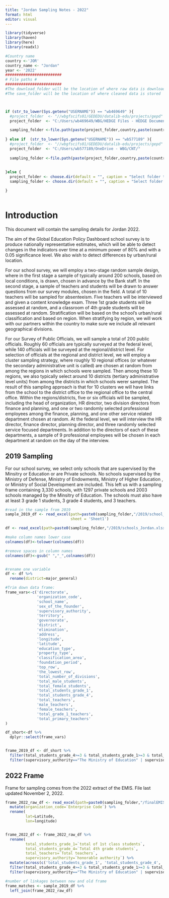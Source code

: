 ```yaml
---
title: "Jordan Sampling Notes - 2022"
format: html
editor: visual
---
```



```r
library(tidyverse)
library(haven)
library(here)
library(readxl)

#Country name
country <-'JOR'
country_name <- "Jordan"
year <- '2022'
#########################
# File paths #
#########################
#The download_folder will be the location of where raw data is downloaded from the API
#The save_folder will be the location of where cleaned data is stored



if (str_to_lower(Sys.getenv("USERNAME")) == "wb469649" ){
  #project_folder  <- "//wbgfscifs01/GEDEDU/datalib-edu/projects/gepd"
  project_folder  <- "C:/Users/wb469649/WBG/HEDGE Files - HEDGE Documents/GEPD/CNT/"

  sampling_folder <-file.path(paste(project_folder,country,paste(country,year,"GEPD", sep="_"),paste(country,year,"GEPD_v01_M", sep="_"),"Data/sampling", sep="/"))
  
} else if  (str_to_lower(Sys.getenv("USERNAME")) == "wb577189" ){
  #project_folder  <- "//wbgfscifs01/GEDEDU/datalib-edu/projects/gepd"
  project_folder  <- "C:/Users/wb577189/OneDrive - WBG/CNT/"
 
  sampling_folder <-file.path(paste(project_folder,country,paste(country,year,"GEPD", sep="_"),paste(country,year,"GEPD_v01_M", sep="_"),"Data/sampling", sep="/"))
  
  
}else {
  project_folder <- choose.dir(default = "", caption = "Select folder to open data downloaded from API")
  sampling_folder <- choose.dir(default = "", caption = "Select folder to save final data")

}



```


# Introduction

This document will contain the sampling details for Jordan 2022.  


The aim of the Global Education Policy Dashboard school survey is to produce nationally representative estimates, which will be able to detect changes in the indicators over time at a minimum power of 80% and with a 0.05 significance level. We also wish to detect differences by urban/rural location.

For our school survey, we will employ a two-stage random sample design, where in the first stage a sample of typically around 200 schools, based on local conditions, is drawn, chosen in advance by the Bank staff. In the second stage, a sample of teachers and students will be drawn to answer questions from our survey modules, chosen in the field. A total of 10 teachers will be sampled for absenteeism. Five teachers will be interviewed and given a content knowledge exam. Three 1st grade students will be assessed at random, and a classroom of 4th grade students will be assessed at random. Stratification will be based on the school’s urban/rural classification and based on region. When stratifying by region, we will work with our partners within the country to make sure we include all relevant geographical divisions.

For our Survey of Public Officials, we will sample a total of 200 public officials. Roughly 60 officials are typically surveyed at the federal level, while 140 officials will be surveyed at the regional/district level. For selection of officials at the regional and district level, we will employ a cluster sampling strategy, where roughly 10 regional offices (or whatever the secondary administrative unit is called) are chosen at random from among the regions in which schools were sampled. Then among these 10 regions, we also typically select around 10 districts (tertiary administrative level units) from among the districts in which schools werer sampled. The result of this sampling approach is that for 10 clusters we will have links from the school to the district office to the regional office to the central office. Within the regions/districts, five or six officials will be sampled, including the head of organization, HR director, two division directors from finance and planning, and one or two randomly selected professional employees among the finance, planning, and one other service related department chosen at random. At the federal level, we will interview the HR director, finance director, planning director, and three randomly selected service focused departments. In addition to the directors of each of these departments, a sample of 9 professional employees will be chosen in each department at random on the day of the interview.

## 2019 Sampling

For our school survey, we select only schools that are supervised by the Minsitry or Education or are Private schools. No schools supervised by the Ministry of Defense, Ministry of Endowments, Ministry of Higher Education , or Ministry of Social Development are included. This left us with a sampling frame containing 3,330 schools, with 1297 private schools and 2003 schools managed by the Minsitry of Education. The schools must also have at least 3 grade 1 students, 3 grade 4 students, and 3 teachers.


```r
#read in the sample from 2019
sample_2019_df <- read_excel(path=paste0(sampling_folder,"/2019/school_sample_2019-10-11.xlsx"),
                             sheet = 'Sheet1')

df <- read_excel(path=paste0(sampling_folder,"/2019/schools_Jordan.xlsx")) 

#make column names lower case 
colnames(df)<-tolower(colnames(df))

#remove spaces in column names
colnames(df)<-gsub(" ","_",colnames(df))


#rename one variable
df <- df %>%
  rename(district=major_general)

#Trim down data frame:
frame_vars<-c('directorate',
              'organization_code',
              'school_name',
              'sex_of_the_founder',
              'supervisory_authority',
              'territory',
              'governorate',
              'district',
              'elimination',
              'address',
              'longitude',
              'latitude',
              'education_type',
              'property_type',
              'classification_area',
              'foundation_period',
              'top_row',
              'the_lowest_row',
              'total_number_of_divisions',
              'total_male_students',
              'total_female_students',
              'total_students_grade_1',
              'total_students_grade_4',
              'total_teachers',
              'male_teachers',
              'female_teachers',
              'total_grade_1_teachers',
              'total_primary_teachers'
)

df_short<-df %>%
  dplyr::select(frame_vars)


frame_2019_df <- df_short %>%
  filter(total_students_grade_4>=3 & total_students_grade_1>=3 & total_teachers>=3) %>%
  filter(supervisory_authority=="The Ministry of Education" | supervisory_authority=="Private")
```

## 2022 Frame

Frame for sampling comes from the 2022 extract of the EMIS.  File last updated November 2, 2022.

```r
frame_2022_raw_df <- read_excel(path=paste0(sampling_folder,"/finalEMIS 2-11-2022-english.xlsx")) %>%
  mutate(organization_code=`Enterprise Code`) %>%
  rename(
         lat=Latitude,
         lon=longitude)


frame_2022_df <- frame_2022_raw_df %>% 
  rename(
         total_students_grade_1=`total of 1st class students`,
         total_students_grade_4=`Total 4th grade students`,
         total_teachers=`Total teachers`,
         supervisory_authority=`honorable authority`) %>%
  mutate(across(c('total_students_grade_1', 'total_students_grade_4', 'total_teachers'), as.numeric)) %>%
  filter(total_students_grade_4>=3 & total_students_grade_1>=3 & total_teachers>=3) %>%
  filter(supervisory_authority=="The Ministry of Education" | supervisory_authority=="Private")
```

```r
#number of linkages between new and old frame
frame_matches <- sample_2019_df %>%
  left_join(frame_2022_raw_df)
```




